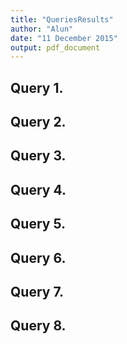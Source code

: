 ```yaml
---
title: "QueriesResults"
author: "Alun"
date: "11 December 2015"
output: pdf_document
---
```


## Query 1. 

## Query 2. 

## Query 3. 

## Query 4.

## Query 5. 

## Query 6. 

## Query 7.

## Query 8. 